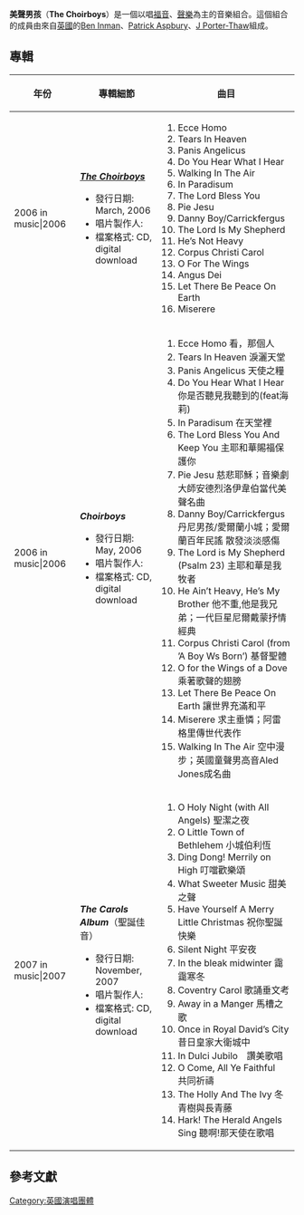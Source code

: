 {{expand|time=2014-10-08T03:34:27+00:00}}
{{unreferenced|time=2014-10-08T03:34:27+00:00}}
{{Infobox musical artist  
| Name                = 美聲男孩、天使男聲
| Img                 = 
| Img_capt            = 
| Img_size            = 
| Landscape           = 
| Background          = group_or_band
| Birth_name          = 
| Alias               = 
| Born                = 
| Died                = 
| Origin              = 
| Instrument          = 
| Genre               = [[福音|福音]]、[[聲樂|聲樂]]
| Occupation          = 
| Years_active        = 2006年至今
| Label               = [[環球唱片|環球唱片]] 
| Associated_acts     = 
| URL                 = 
| Current_members     = [[Ben_Inman|Ben Inman]]<br>[[Patrick_Aspbury|Patrick Aspbury]]<br>[[CJ_Porter-Thaw|CJ Porter-Thaw]]
| Past_members        = 
| Notable_instruments = 
}}
'''美聲男孩'''（'''The Choirboys'''）是一個以唱[[福音|福音]]、[[聲樂|聲樂]]為主的音樂組合。這個組合的成員由來自[[英國|英國]]的[[Ben_Inman|Ben Inman]]、[[Patrick_Aspbury|Patrick Aspbury]]、[[J_Porter-Thaw|J Porter-Thaw]]組成。

== 專輯 ==
{| class="wikitable"
|-
!年份
!專輯細節
!曲目
|-
| 2006 in music|2006
|'''''[[The_Choirboys_(album)|The Choirboys]]'''''
* 發行日期: March, 2006
* 唱片製作人: 
* 檔案格式: CD, digital download
|
#Ecce Homo
#Tears In Heaven
#Panis Angelicus
#Do You Hear What I Hear
#Walking In The Air
#In Paradisum
#The Lord Bless You
#Pie Jesu
#Danny Boy/Carrickfergus
#The Lord Is My Shepherd
#He’s Not Heavy
#Corpus Christi Carol
#O For The Wings
#Angus Dei
#Let There Be Peace On Earth
#Miserere
|-
| 2006 in music|2006
|'''''Choirboys'''''
* 發行日期: May, 2006
* 唱片製作人: 
* 檔案格式: CD, digital download
|
#Ecce Homo 看，那個人
#Tears In Heaven 淚灑天堂
#Panis Angelicus 天使之糧
#Do You Hear What I Hear 你是否聽見我聽到的(feat海莉)
#In Paradisum 在天堂裡
#The Lord Bless You And Keep You 主耶和華賜福保護你
#Pie Jesu 慈悲耶穌；音樂劇大師安德烈洛伊韋伯當代美聲名曲
#Danny Boy/Carrickfergus 丹尼男孩/愛爾蘭小城；愛爾蘭百年民謠 散發淡淡感傷
#The Lord is My Shepherd (Psalm 23) 主耶和華是我牧者
#He Ain’t Heavy, He’s My Brother 他不重,他是我兄弟；一代巨星尼爾戴蒙抒情經典
#Corpus Christi Carol (from ’A Boy Ws Born’) 基督聖體
#O for the Wings of a Dove乘著歌聲的翅膀
#Let There Be Peace On Earth 讓世界充滿和平
#Miserere 求主垂憐；阿雷格里傳世代表作
#Walking In The Air 空中漫步；英國童聲男高音Aled Jones成名曲
|-
|2007 in music|2007
|'''''The Carols Album'''''（聖誕佳音）
* 發行日期: November, 2007
* 唱片製作人: 
* 檔案格式: CD, digital download
|
#O Holy Night (with All Angels) 聖潔之夜
#O Little Town of Bethlehem 小城伯利恆
#Ding Dong! Merrily on High 叮噹歡樂頌
#What Sweeter Music 甜美之聲
#Have Yourself A Merry Little Christmas 祝你聖誕快樂
#Silent Night 平安夜
#In the bleak midwinter 靄靄寒冬
#Coventry Carol 歌誦垂文考
#Away in a Manger 馬槽之歌
#Once in Royal David’s City 昔日皇家大衛城中
#In Dulci Jubilo　讚美歌唱
#O Come, All Ye Faithful　共同祈禱
#The Holly And The Ivy 冬青樹與長青藤
#Hark! The Herald Angels Sing 聽啊!那天使在歌唱
|
|}

== 參考文獻 ==
{{reflist}}

{{Authority control}}
[[Category:英國演唱團體|Category:英國演唱團體]]